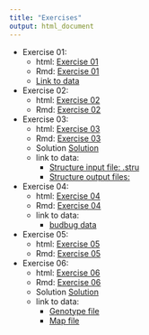 ```yaml
---
title: "Exercises"
output: html_document
---
```


- Exercise 01:
    - html: [Exercise 01](./Exercises/Exercise_01.html)
    - Rmd: [Exercise 01](./Exercises/Exercise_01.Rmd)
    - [Link to data](https://github.com/rsbrennan/EvolutionaryGenomics/tree/master/Exercises/data)

- Exercise 02:
    - html: [Exercise 02](./Exercises/Exercise_02.html)
    - Rmd: [Exercise 02](./Exercises/Exercise_02.Rmd)

- Exercise 03:
    - html: [Exercise 03](./Exercises/Exercise_03.html)
    - Rmd: [Exercise 03](./Exercises/Exercise_03.Rmd)
    - Solution [Solution](./Exercises/Exercise_03_Solution.html)
    - link to data:  
        - [Structure input file: .stru](https://github.com/rsbrennan/EvolutionaryGenomics/tree/master/Exercises/data/fheteroclitus_coastal.pops.stru)
        - [Structure output files:](https://drive.google.com/drive/folders/1C9KbEUiBFSf_zJ9Cor8piH5TN8Buh2X-?usp=sharing)
        
- Exercise 04:
    - html: [Exercise 04](./Exercises/Exercise_04.html)
    - Rmd: [Exercise 04](./Exercises/Exercise_04.Rmd)
    - link to data:  
        - [budbug data](https://github.com/rsbrennan/EvolutionaryGenomics/blob/master/Exercises/data/bedbugs_cross_data.csv)
        
- Exercise 05:
    - html: [Exercise 05](./Exercises/Exercise_05.html)
    - Rmd: [Exercise 05](./Exercises/Exercise_05.Rmd)

- Exercise 06:
    - html: [Exercise 06](./Exercises/Exercise_03.html)
    - Rmd: [Exercise 06](./Exercises/Exercise_03.Rmd)
    - Solution [Solution](./Exercises/Exercise_06_Solution.html)
    - link to data:  
        - [Genotype  file](https://github.com/rsbrennan/EvolutionaryGenomics/tree/master/Exercises/data/BergEtAl2017_AtlanticCod_TransatlanticDataset.ped)
        - [Map file](https://github.com/rsbrennan/EvolutionaryGenomics/tree/master/Exercises/data/BergEtAl2017_AtlanticCod_TransatlanticDataset.map)